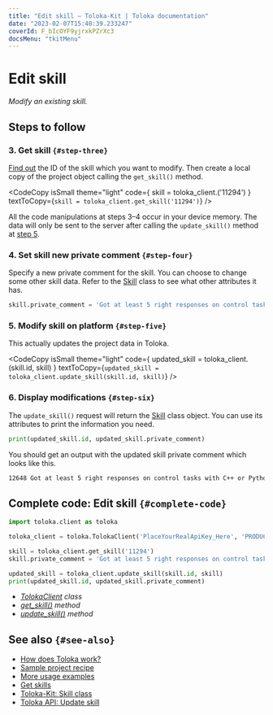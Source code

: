 ```yaml
---
title: "Edit skill — Toloka-Kit | Toloka documentation"
date: "2023-02-07T15:40:39.233247"
coverId: F_bIcOYF9yjrxkPZrXc3
docsMenu: "tkitMenu"
---
```



# Edit skill

_Modify an existing skill._

## Steps to follow

<Import/>

<Instantiate/>

### 3. Get skill `{#step-three}`

[Find out](/docs/toloka-kit/recipes/get-skills) the ID of the skill which you want to modify. Then create a local copy of the project object calling the `get_skill()` method.

<CodeCopy
  isSmall
  theme="light"
  code={
    <HighlightChildren language="python">
      skill = toloka_client.<Term term="get_skill"><GetSkill/></Term>('11294')
    </HighlightChildren>
  }
  textToCopy={`skill = toloka_client.get_skill('11294')`}
/>

<Note mode="restriction" title="Important">

All the code manipulations at steps 3–4 occur in your device memory. The data will only be sent to the server after calling the `update_skill()` method at [step 5](#step-five).

</Note>

### 4. Set skill new private comment `{#step-four}`

Specify a new private comment for the skill. You can choose to change some other skill data. Refer to the [Skill](/docs/toloka-kit/reference/toloka.client.skill.Skill) class to see what other attributes it has.

```python
skill.private_comment = 'Got at least 5 right responses on control tasks with C++ or Python'
```

### 5. Modify skill on platform `{#step-five}`

This actually updates the project data in Toloka.

<CodeCopy
  isSmall
  theme="light"
  code={
    <HighlightChildren language="python">
      updated_skill = toloka_client.<Term term="update_skill"><UpdateSkill/></Term>(skill.id, skill)
    </HighlightChildren>
  }
  textToCopy={`updated_skill = toloka_client.update_skill(skill.id, skill)`}
/>

### 6. Display modifications `{#step-six}`

The `update_skill()` request will return the [Skill](/docs/toloka-kit/reference/toloka.client.skill.Skill) class object. You can use its attributes to print the information you need.

```python
print(updated_skill.id, updated_skill.private_comment)
```

You should get an output with the updated skill private comment which looks like this.

```bash
12648 Got at least 5 right responses on control tasks with C++ or Python
```

## Complete code: Edit skill `{#complete-code}`

```python
import toloka.client as toloka

toloka_client = toloka.TolokaClient('PlaceYourRealApiKey_Here', 'PRODUCTION')

skill = toloka_client.get_skill('11294')
skill.private_comment = 'Got at least 5 right responses on control tasks with C++ or Python'

updated_skill = toloka_client.update_skill(skill.id, skill)
print(updated_skill.id, updated_skill.private_comment)
```

<Note mode="tip" title="List of classes and methods used in this recipe">

- _[TolokaClient](/docs/toloka-kit/reference/toloka.client.TolokaClient) class_
- _[get_skill()](/docs/toloka-kit/reference/toloka.client.TolokaClient.get_skill) method_
- _[update_skill()](/docs/toloka-kit/reference/toloka.client.TolokaClient.update_skill) method_

</Note>

## See also `{#see-also}`

- [How does Toloka work?](/docs/guide/overview)
- [Sample project recipe](/docs/toloka-kit/recipes/learn-basics)
- [More usage examples](/docs/toloka-kit/recipes/use-cases)
- [Get skills](/docs/toloka-kit/recipes/get-skills)
- [Toloka-Kit: Skill class](/docs/toloka-kit/reference/toloka.client.skill.Skill)
- [Toloka API: Update skill](https://toloka.ai/docs/api/api-reference/#put-/skills/-id-)
